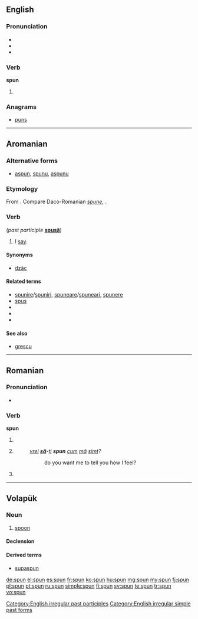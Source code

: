 ==English==

===Pronunciation===
* {{IPA|/ˈspʌn/}}
* {{audio|en-us-spun.ogg|Audio (US)}}
* {{rhymes|ʌn}}

===Verb===
'''spun'''

# {{past of|spin}}

===Anagrams===
* [[puns]]

[[Category:English irregular past participles]]
[[Category:English irregular simple past forms]]

----

==Aromanian==

===Alternative forms===
* [[aspun]], [[spunu]], [[aspunu]]

===Etymology===
From {{etyl|la|rup}} {{term|expono|expōnō|lang=la}}. Compare Daco-Romanian ''[[spune]]'', {{term|spun|lang=ro}}.

===Verb===
{{head|rup|verb}} (''past participle'' '''[[spusã]]''')

# I [[say]].

====Synonyms====
* [[dzãc]]

====Related terms====
* [[spunire]]/[[spuniri]], [[spuneare]]/[[spuneari]], [[spunere]]
* [[spus]]
* {{l|rup|pun}}
* {{l|rup|apun}}
* {{l|rup|dipun}}

====See also====
* [[grescu]]

----

==Romanian==

===Pronunciation===
* {{IPA|[spun]|lang=ro}}

===Verb===
'''spun'''

# {{ro-form-verb|1s|pres|spune}}
# {{ro-form-verb|1s|sub|spune}}
#: ''[[vrei]] '''[[să]]'''-[[îți|ți]] '''spun''' [[cum]] [[mă]] [[simt]]?''
#:: do you want me to tell you how I feel?
# {{ro-form-verb|3p|pres|spune}}

----

==Volapük==

===Noun===
{{vo-noun}}

# [[spoon]]

====Declension====
{{vo-decl-noun}}

====Derived terms====
* [[supaspun]]

[[de:spun]]
[[el:spun]]
[[es:spun]]
[[fr:spun]]
[[ko:spun]]
[[hu:spun]]
[[mg:spun]]
[[my:spun]]
[[fj:spun]]
[[pl:spun]]
[[pt:spun]]
[[ru:spun]]
[[simple:spun]]
[[fi:spun]]
[[sv:spun]]
[[te:spun]]
[[tr:spun]]
[[vo:spun]]
